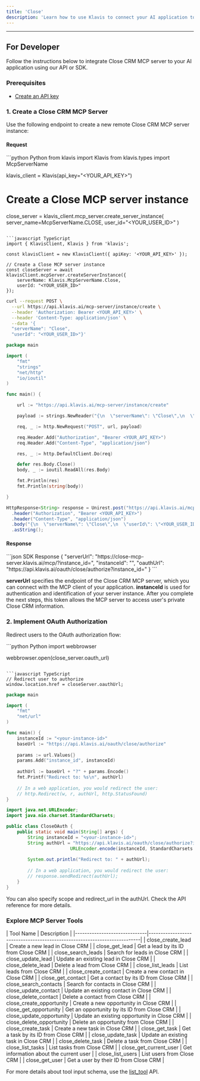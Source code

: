 ```yaml
---
title: 'Close'
description: 'Learn how to use Klavis to connect your AI application to Close CRM MCP Server'
---
```



<NoCodeSnippet />

---

## For Developer

Follow the instructions below to integrate Close CRM MCP server to your AI application using our API or SDK.

### Prerequisites

- [Create an API key](https://www.klavis.ai/home/api-keys)

### 1. Create a Close CRM MCP Server

Use the following endpoint to create a new remote Close CRM MCP server instance:

#### Request
<CodeGroup>
```python Python
from klavis import Klavis
from klavis.types import McpServerName

klavis_client = Klavis(api_key="<YOUR_API_KEY>")

# Create a Close MCP server instance
close_server = klavis_client.mcp_server.create_server_instance(
    server_name=McpServerName.CLOSE,
    user_id="<YOUR_USER_ID>"
)
```

```javascript TypeScript
import { KlavisClient, Klavis } from 'klavis';

const klavisClient = new KlavisClient({ apiKey: '<YOUR_API_KEY>' });

// Create a Close MCP server instance
const closeServer = await klavisClient.mcpServer.createServerInstance({
    serverName: Klavis.McpServerName.Close,
    userId: "<YOUR_USER_ID>"
});
```

```bash cURL
curl --request POST \
  --url https://api.klavis.ai/mcp-server/instance/create \
  --header 'Authorization: Bearer <YOUR_API_KEY>' \
  --header 'Content-Type: application/json' \
  --data '{
  "serverName": "Close",
  "userId": "<YOUR_USER_ID>"}'
```


```go Go
package main

import (
	"fmt"
	"strings"
	"net/http"
	"io/ioutil"
)

func main() {

	url := "https://api.klavis.ai/mcp-server/instance/create"

	payload := strings.NewReader("{\n  \"serverName\": \"Close\",\n  \"userId\": \"<YOUR_USER_ID>\"\n}")

	req, _ := http.NewRequest("POST", url, payload)

	req.Header.Add("Authorization", "Bearer <YOUR_API_KEY>")
	req.Header.Add("Content-Type", "application/json")

	res, _ := http.DefaultClient.Do(req)

	defer res.Body.Close()
	body, _ := ioutil.ReadAll(res.Body)

	fmt.Println(res)
	fmt.Println(string(body))

}
```

```java Java
HttpResponse<String> response = Unirest.post("https://api.klavis.ai/mcp-server/instance/create")
  .header("Authorization", "Bearer <YOUR_API_KEY>")
  .header("Content-Type", "application/json")
  .body("{\n  \"serverName\": \"Close\",\n  \"userId\": \"<YOUR_USER_ID>\"\n}")
  .asString();
```
</CodeGroup>

#### Response
<CodeGroup>
```json SDK Response
{
  "serverUrl": "https://close-mcp-server.klavis.ai/mcp/?instance_id=<instance-id>",
  "instanceId": "<instance-id>",
  "oauthUrl": "https://api.klavis.ai/oauth/close/authorize?instance_id=<instance-id>"
}
```
</CodeGroup>


<Check> **serverUrl** specifies the endpoint of the Close CRM MCP server, which you can connect with the MCP client of your application.</Check>
<Note> **instanceId** is used for authentication and identification of your server instance. After you complete the next steps, this token allows the MCP server to access user's private Close CRM information.</Note>


### 2. Implement OAuth Authorization

Redirect users to the OAuth authorization flow:

<CodeGroup>
```python Python
import webbrowser

webbrowser.open(close_server.oauth_url)
```

```javascript TypeScript
// Redirect user to authorize
window.location.href = closeServer.oauthUrl;
```



```go Go
package main

import (
    "fmt"
    "net/url"
)

func main() {
    instanceId := "<your-instance-id>"
    baseUrl := "https://api.klavis.ai/oauth/close/authorize"
    
    params := url.Values{}
    params.Add("instance_id", instanceId)
    
    authUrl := baseUrl + "?" + params.Encode()
    fmt.Printf("Redirect to: %s\n", authUrl)
    
    // In a web application, you would redirect the user:
    // http.Redirect(w, r, authUrl, http.StatusFound)
}
```

```java Java
import java.net.URLEncoder;
import java.nio.charset.StandardCharsets;

public class CloseOAuth {
    public static void main(String[] args) {
        String instanceId = "<your-instance-id>";
        String authUrl = "https://api.klavis.ai/oauth/close/authorize?instance_id=" + 
                        URLEncoder.encode(instanceId, StandardCharsets.UTF_8);
        
        System.out.println("Redirect to: " + authUrl);
        
        // In a web application, you would redirect the user:
        // response.sendRedirect(authUrl);
    }
}
```


</CodeGroup>

<Tip>
You can also specify scope and redirect_url in the authUrl. Check the API reference for more details.
</Tip>

### Explore MCP Server Tools

<Accordion title="Tools Information">
| Tool Name                    | Description                                                              |
|------------------------------|--------------------------------------------------------------------------|
| close_create_lead            | Create a new lead in Close CRM                                          |
| close_get_lead               | Get a lead by its ID from Close CRM                                     |
| close_search_leads           | Search for leads in Close CRM                                           |
| close_update_lead            | Update an existing lead in Close CRM                                    |
| close_delete_lead            | Delete a lead from Close CRM                                            |
| close_list_leads             | List leads from Close CRM                                               |
| close_create_contact         | Create a new contact in Close CRM                                       |
| close_get_contact            | Get a contact by its ID from Close CRM                                  |
| close_search_contacts        | Search for contacts in Close CRM                                        |
| close_update_contact         | Update an existing contact in Close CRM                                 |
| close_delete_contact         | Delete a contact from Close CRM                                         |
| close_create_opportunity     | Create a new opportunity in Close CRM                                   |
| close_get_opportunity        | Get an opportunity by its ID from Close CRM                             |
| close_update_opportunity     | Update an existing opportunity in Close CRM                             |
| close_delete_opportunity     | Delete an opportunity from Close CRM                                    |
| close_create_task            | Create a new task in Close CRM                                          |
| close_get_task               | Get a task by its ID from Close CRM                                     |
| close_update_task            | Update an existing task in Close CRM                                    |
| close_delete_task            | Delete a task from Close CRM                                            |
| close_list_tasks             | List tasks from Close CRM                                               |
| close_get_current_user       | Get information about the current user                                   |
| close_list_users             | List users from Close CRM                                               |
| close_get_user               | Get a user by their ID from Close CRM                                   |
</Accordion>

<Note>For more details about tool input schema, use the [list_tool](https://docs.klavis.ai/api-reference/mcp-server/list-tools) API.</Note> 